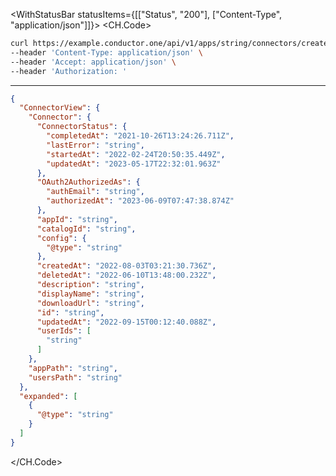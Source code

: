 

<WithStatusBar statusItems={[["Status", "200"], ["Content-Type", "application/json"]]}>
  <CH.Code>
  ```bash Example Request
  curl https://example.conductor.one/api/v1/apps/string/connectors/create \
--header 'Content-Type: application/json' \
--header 'Accept: application/json' \
--header 'Authorization: '
  ```
  ---

  ```json Example Response
  {
    "ConnectorView": {
      "Connector": {
        "ConnectorStatus": {
          "completedAt": "2021-10-26T13:24:26.711Z",
          "lastError": "string",
          "startedAt": "2022-02-24T20:50:35.449Z",
          "updatedAt": "2023-05-17T22:32:01.963Z"
        },
        "OAuth2AuthorizedAs": {
          "authEmail": "string",
          "authorizedAt": "2023-06-09T07:47:38.874Z"
        },
        "appId": "string",
        "catalogId": "string",
        "config": {
          "@type": "string"
        },
        "createdAt": "2022-08-03T03:21:30.736Z",
        "deletedAt": "2022-06-10T13:48:00.232Z",
        "description": "string",
        "displayName": "string",
        "downloadUrl": "string",
        "id": "string",
        "updatedAt": "2022-09-15T00:12:40.088Z",
        "userIds": [
          "string"
        ]
      },
      "appPath": "string",
      "usersPath": "string"
    },
    "expanded": [
      {
        "@type": "string"
      }
    ]
  }
  ```
  </CH.Code>
</WithStatusBar>

